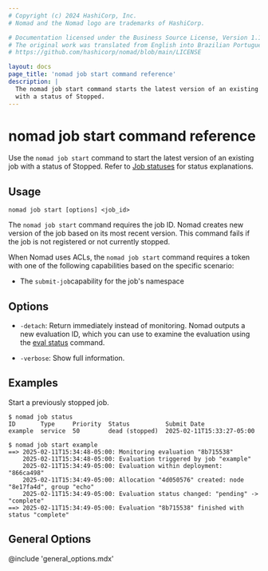 ```yaml
---
# Copyright (c) 2024 HashiCorp, Inc.
# Nomad and the Nomad logo are trademarks of HashiCorp.

# Documentation licensed under the Business Source License, Version 1.1.
# The original work was translated from English into Brazilian Portuguese.
# https://github.com/hashicorp/nomad/blob/main/LICENSE

layout: docs
page_title: 'nomad job start command reference'
description: |
  The nomad job start command starts the latest version of an existing job
  with a status of Stopped.
---
```


# nomad job start command reference

Use the `nomad job start` command to start the latest version of an existing job
with a status of Stopped. Refer to [Job statuses] for status explanations.

## Usage

```shell-session
nomad job start [options] <job_id>
```

The `nomad job start` command requires the job ID. Nomad creates new version of
the job based on its most recent version. This command fails if the job is not
registered or not currently stopped.

When Nomad uses ACLs, the `nomad job start` command requires a token with one of
the following capabilities based on the specific scenario:

- The `submit-job`capability for the job's namespace

## Options

- `-detach`: Return immediately instead of monitoring. Nomad outputs a new
  evaluation ID, which you can use to examine the evaluation using the
  [eval status] command.

- `-verbose`: Show full information.

## Examples

Start a previously stopped job.

```shell-session
$ nomad job status
ID       Type     Priority  Status          Submit Date
example  service  50        dead (stopped)  2025-02-11T15:33:27-05:00

$ nomad job start example
==> 2025-02-11T15:34:48-05:00: Monitoring evaluation "8b715538"
    2025-02-11T15:34:48-05:00: Evaluation triggered by job "example"
    2025-02-11T15:34:49-05:00: Evaluation within deployment: "866ca498"
    2025-02-11T15:34:49-05:00: Allocation "4d050576" created: node "8e17fa4d", group "echo"
    2025-02-11T15:34:49-05:00: Evaluation status changed: "pending" -> "complete"
==> 2025-02-11T15:34:49-05:00: Evaluation "8b715538" finished with status "complete"
```

## General Options

@include 'general_options.mdx'

[eval status]: /nomad/docs/commands/eval/status
[run]: /nomad/docs/commands/job/run
[Job statuses]: /nomad/docs/concepts/job#job-statuses
